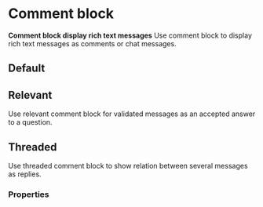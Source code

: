 # Comment block

**Comment block display rich text messages**
Use comment block to display rich text messages as comments or chat messages.

## Default

<DemoBlock demo="default" withThemeSwitcher />

## Relevant

Use relevant comment block for validated messages as an accepted answer to a question.

<DemoBlock demo="relevant" withThemeSwitcher />

## Threaded

Use threaded comment block to show relation between several messages as replies.

<DemoBlock demo="threaded" withThemeSwitcher />

### Properties

<PropTable component="CommentBlock" />
